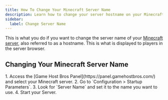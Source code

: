 ---
title: How To Change Your Minecraft Server Name
description: Learn how to change your server hostname on your Minecraft server.
sidebar:
  label: Change Server Name
---

This is what you do if you want to change the server name of your [Minecraft server](https://www.gamehostbros.com/minecraft-server-hosting/), also referred to as a hostname. This is what is displayed to players in the server browser.

## Changing Your Minecraft Server Name

<Steps>
  1. Access the [Game Host Bros Panel](https://panel.gamehostbros.com/) and select your Minecraft server.
  2. Go to `Configuration > Startup Parameters`.
  3. Look for `Server Name` and set it to the name you want to use.  
  4. Start your Server.
</Steps>